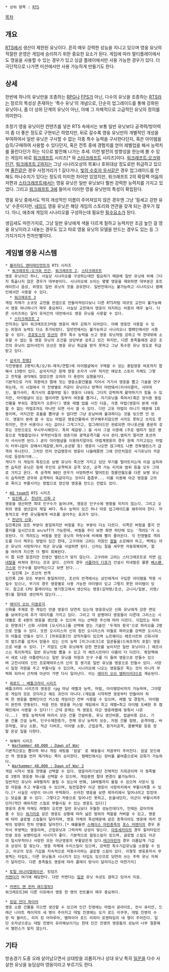  * 상위 항목 : [[RTS]]

[[목차]]

== 개요 ==

[[RTS]]에서 생산이 제한된 유닛이다. 흔히 매우 강력한 성능을 지니고 있으며 영웅 유닛의 적절한 운영은 게임에 승리하기 위한 중요한 요소가 된다. 게임에 따라 멀티플레이에서도 영웅을 사용할 수 있는 경우가 있고 싱글 플레이에서만 사용 가능한 경우가 있다. 더 극단적으로 나가면 미션에서만 사용 가능하게 만들기도 한다.

== 상세 ==
한번에 하나의 유닛만을 조종하는 [[RPG]]나 [[FPS]]가 아닌, 다수의 유닛을 조종하는 [[RTS]]라는 장르의 특성상 존재하는 '특수 유닛'의 개념으로, 단순히 업그레이드를 통해 강화된 유닛이나, 좀 더 상위 단계의 유닛이 아닌, 아예 그 자체적으로 고급적인 유닛의 정의를 의미한다.

초창기 영웅 유닛이란 컨텐츠를 넣은 RTS 속에서는 보통 일반 유닛보다 공격력/방어력이 좀 더 좋은 정도로 구현되곤 하였지만, 뒤로 갈수록 영웅 유닛만의 개별적인 개성을 부여하여서 일반 유닛은 구사할 수 없는 각종 특수 능력을 구사한다던지, 혹은 아이템을 습득/구매하여 사용할 수 있다던지, 혹은 전투 중에 경험치를 얻어 레벨업을 해서 능력치를 올린다던가 하는 식으로 발전해 나가는 추세. 이런 발전의 방향성을 한눈에 볼 수 있는 게임이 바로 [[워크래프트]] 시리즈[* 와 [[스타크래프트]] 시리즈]이다. [[워크래프트:오크와 인간]], [[워크래프트 2]]까지는 그냥 시나리오상의 목표나 호위대상 정도로만 취급하고 있으며 [[줄진]]같은 경우 사정거리가 1 길다거나, [[빛의 수호자 우서]]같은 경우 업그레이드를 안 해도 마나수치가 있다는 정도의 미미한 차이만 있었지만, 워크래프트 2의 확장팩 어둠의 저편과 [[스타크래프트]]에서는 영웅 유닛은 일반 유닛보다 훨씬 강력한 능력치를 가지고 있었다. 그리고 [[워크래프트 3]]에 들어서 이러한 영웅 유닛만의 특성이 확립된다.

영웅 유닛 중에서도 딱히 개성적인 이름이 주어져있지 않은 경우엔 그냥 '힘세고 강한 유닛' 수준이지만, [[네임드]] 영웅 유닛은 해당 게임의 스토리와 연관을 갖게 되는 경우가 많다. 아니, 애초에 게임의 시나리오를 구성하는데 필요한 [[필수요소]]가 된다. 

생김새도 마찬가지로, 그냥 일반 유닛에게 색을 다르게 칠하고 능력치만 조금 높인 걸 영웅 유닛이라고 내놓는 경우도 있고 따로 영웅 유닛의 모델을 만드는 경우도 있는 등 그 가지가지가 천차만별이다.

== 게임별 영웅 시스템 ==

 * [[블리자드 엔터테인먼트]]의 RTS 시리즈
  * [[워크래프트:오크와 인간]], [[워크래프트 2]], [[스타크래프트]]
 영웅 유닛이긴 하나, 사실상 시나리오를 구성하는데만 필요하기 때문에 일반 유닛에 비해 그다지 특출나지 않은 경우가 대부분이다. 시나리오에 쓰이는 몇몇 영웅을 제외하면 대부분은 포트레이트나 음성, 외형도 일반 유닛의 것을 공유한다. 일반전에서는 불가능하고 시나리오나 캠페인에서만 사용할 수 있다.
   * [[워크래프트 3]]
 게임 자체가 소규모 교전을 컨셉으로 만들어져있다보니 다른 RTS처럼 대규모 교전이 불가능해서 영웅 하나하나가 매우 중요하다. 사실상 교전에서 영웅이 차지하는 비중이 매우 높다. 다른 시리즈와는 달리 유저간의 대전에서도 영웅 유닛을 사용할 수 있다.
   * [[스타크래프트 2]]
 전작과는 달리 워크래프트3처럼 영웅이 매우 강화가 되어있다. 아예 영웅만 사용할 수 있는 외형과 능력도 다소 추가되었다. 일반전에서는 불가능하고 시나리오나 캠페인에서만 사용할 수 있다. [[프로토스]]의 [[모선]]의 경우 특수 능력을 쓰고 영웅 유닛처럼 강하고 딱 한대밖에 소유할 수 없는 등 영웅 유닛의 조건을 상당부분 갖추고 있긴 하지만, 다른 종족들에겐 같은 조건의 유닛이 없어서인지 모선은 영웅 유닛 취급을 받지 못하고 그냥 특수한 유닛 정도로 취급받고 있다.

 * [[삼국지 천명2]]
 각진영별로 2명씩(촉/오/위-제국/연합)에 아이템샾에서 구매할 수 있는 중립영웅 여포까지 합해서 13명이 있다. 삼국지치곤 원채 영웅 숫자가 너무 적지만 애당초 스토리 자체도 그렇고 전작을 생각해도 많았으면 오히려 더 혼란이 심했을거다. 
 기본적으로 거의 최종테크 쯤에 짓는 영웅소환건물을 지어서 거기서 영웅을 뽑고 기술을 연구하는데, 이 시점에서 각 진영별로 카운터 유닛이나 방책이 마련돼서(리사이클러, 사마귀신, 불가사리, 흑기사의 흡혈마법 등) 영웅이 나와도 그다지 강력하게 활약하기가 힘들 수 있지만, 아이템샾이 있는 맵이라면 일부러 여포를 뽑거나, 자기유닛을 죽여서(혹은 장식용 중립건물을 부숴도 경험치가 오른다!) 영웅 레벨 업을 시킨 다음, 각종 마법(영웅이 본래 사용할 수 없는 마법조차도 마나만 되면 사서 쓸 수 있다. 다만 고유 마법이 아니기 때문에 1회용이며, 어지간한 효율을 뽑아낼 수 없다면 그냥 돈낭비에 불과하다는 것을 잊으면 안 된다. 영웅이 본래 쓸 수 있는 마법은 영웅건물에서 연구해주지않으면 사지도 못하고 쓰지도 못하지만, 연구 비용이나 사는 값이나 그게그거고, 업그레이드만 완료되면 마나포션을 충분히 갖추는 것만으로도 무시무시해진다. 특히 제갈량.) 을 사서 그걸 이용해 (주로 엠피가 많은 영웅으로 적혈흡입이나 무적반사등의 생존기와 광역공격기를 사서 쓴다.엠피가 딸리면 포션까지 사서쓰면 된다.) 굳이 아이템샾을 이용하지않아도 마법계영웅의 경우 원래 가지고있는 마법이 터무니없이 강해서(제갈량,좌자,손상향 등) 영웅이 나오면 않그래도 나쁜 전투밸런스가 급격히 무너진다. 그치만 먼저 언급했듯이 영웅이 나올때쯤엔 그에 만만치않은 사기유닛이 카운터로 등장하기에...
 게다가 이 게임의 특징으로 보병 유닛이 죽으면 가지고 있던 무기를 떨어트리는데 이걸 습득하면 습득한 유닛은 원래 주인의 공격력과 공격 모션, 공격 가능 리치와 범위 등을 모두 그대로 가지고 온다. 즉 공격력 90인 관우가 사망하면서 떨어트린 청룡언월도를 다른 보병 유닛이 습득하면 관우와 공격력이 똑같아지는 것이다 흠좀무... 이를 이용해 아군 영웅을 고의로 죽이고 부활시키는 방법으로 양산형 영웅을 만드는 전법도 있다.

 * [[HQ team]]의 RTS 시리즈
  * [[임진록 2]], [[천년의 신화 2]]
 영웅을 생산하면 최대 인구수가 늘어나며, 영웅은 인구수에 영향을 미치지 않는다. 그리고 오히려 영웅 생산값이 제일 싸다. 특수 능력이 있긴 하나 따로 업그레이드를 해주어야 한다. 자동적으로 주변 유닛들에게 버프를 걸어주는 효과가 있다.
  * [[천년의 신화]],
 임진록2와 모든 부분이 동일하지만 버핑을 주는 부분이 다소 다르다. 이쪽은 버핑을 줄지 안줄지를 실시간으로 on/off가 가능한데, 버필을 주다 보면 화면 하단에 있는 '격려도'가 소모된다. 이 격려도는 버핑을 받은 유닛의 머릿수에 비례해 빨리 줄어든다. 각 진영별로 격려도를 다시 채우는 방법이 있긴 한데, 고구려와 고려는 자원인 [[쌀]]을 소모해야 하고, 백제는 아군 유닛이 사망하거나 적군 유닛을 사살하면 된다. 신라는 절을 세우면 자동회복되며, 절을 여러개 지으면 더 빨리 회복된다.
 이 쯤 되면 알겠지만 진영간 밸런스가 맞지 않는다. 고구려와 고려는 스타크래프트로 치면 [[미네랄]]을 바쳐야 한다는 것과 같다. 신라의 경우 [[서플라이 디포]]가 건설시 미네랄은 물론 [[베스펜 가스]]와 인구수를 잡아먹는다고 보면 된다...
  * 임진록 2+ 조선의 반격
 임진록 2와 모든 부분이 동일하지만, 조선의 반격에서는 상인에게서 구입한 아이템을 착용 시킬수 있으나, 무기의 경우 영웅별로 사용 가능한 아이템이 있고 그렇지 못한 아이템이 있다. 참고로 CPU 플레이어는 병기창고에서 생산되는 영웅(김덕령/조선, 고니시/일본, 이령/명)을 절대로 생산하지 않는다...

 * [[에이지 오브 미쏠로지]]
 신화를 주제로 한 게임인 만큼 영웅이 당연히 있는데 영웅유닛은 신화 유닛에게 강한 면모를 보여주는데 추가 데미지를 가지고 있다. 그리고 각 문명마다 영웅들이 다른데 그리스는 시대별로 총 4명의 영웅을 생산할 수 있으며 이는 선택한 주신에 따라 다르다. 이집트는 파라오 한명과[* 신화 시대에 [오시리스]를 선택해 얻는 기술인 '두개의 왕국'으로 파라오를 2명으로 만들 수 있다. 또한 오시리스의 신의 힘인 오시리스의 아들로 파라오를 강력한 오시리스의 아들로 만들수 있다.] [하위호환]인 성직자들이 있으며 노르웨이는 헤르시르와 신화시대의 발드르를 섬겨서 얻을수 있는 신의 능력 [라그나로크]로 일꾼들을(드워프까지 포함) 영웅으로 바꿀 수 있다. [* 자알도 신화 유닛에게 강한 면모를 보이지만 일반 유닛이다.] 헤르시스는 특이하게도 일반 유닛처럼 뽑을 수 있고 각 헤르시르마다 이름이 다 다르다. 확장팩에서 새로 나온 아틀란티스는 일반 유닛을 자원과 인구 수를 더 들여 영웅으로 만들수 있으며 고전시대의 신인 프로메테우스의 신의 힘 용기로 일반 유닛을 영웅으로 만들수 있다. 사망시 일정 자원을 주고 부활시킬 수 있으며, 시나리오에 나오는 영웅들은 죽는 것이 아니라 무력화 되어서 근처에 아군이 가면 다시 일어난다. 이는 [[에이지 오브 엠파이어3]]으로 계승된다.

 * [[워로드 : 배틀크라이 시리즈]]
 배틀크라이 시리즈의 영웅은 rpg 마냥 레벨과 능력, 마법, 아이템장비까지 가능하며, 그야말로 게임의 모든 것이라고 해도 과언이 아니다.(게임을 시작하면 영웅부터 만들어야 하며 한 영웅을 캠페인이건 커스텀 게임이건 전부 사용할 수 있으며, 레벨 및 경험치, 아이템이 완전히 연동된다. 처음 만든 영웅을 커스텀 게임에서 최고 레벨+최고 아이템 도배한 후 캠페인에서 사용할 수 있다!!! 근데 문제는 적 영웅도 아군 영웅레벨에 맞춰서 나온다...)  영웅 능력치에 따라서 모든 건물 건설비용, 유닛 생산비용, 업글비용 감소, 기본 건물 건설 능력, 인구수제한증가, 전체 유닛 능력치 상승, 자원 건물 점령, 공격마법, 버프마법, 유닛 소환, 적군 디버프, 아이템 소환, 근접공격, 원거리공격, 몸빵역할 등등 정말 온갖 일을 다한다.

 * 워해머 시리즈
  * [[Warhammer 40,000 : Dawn of War]]
 기본적으로는 뽑아햐 하나 게임 세팅을 '암살' 로 해놓을시 처음부터 주어진다. 암살 모드에선 적 영웅을 먼저 제거하는 쪽이 승리한다. 켐페인에서는 장비를 붙여줌으로써 강화가 가능하다.
  * [[Warhammer 40,000 : Dawn of War 2]]
 게임 시작시 영웅 한명을 선택할 수 있다. 영웅이라기보단 전체적인 지휘관이며 각 종족별로 3명의 영웅중 하나를 선택할 수 있으며, 게임중엔 절대 변경이 불가능하다.
 일반적인 유닛이 4레벨까지 올릴 수 있는데 반해, 10레벨까지 올릴 수 있으며 사망시 일정 자원을 주고 부활시킬 수 있으며, 팀전일경우 아군 영웅이 사망위치에서 부활시켜줄 수 있다.[* 사실은 사망이 아니라 무력화다. 쓰러진 영웅을 보면 제자리에서 일어나려고 낑낑대는 모습을 볼 수 있다. 그렇다고 자동으로 일어나진 못하고, 돈을내던지, 아군이 부활시켜주던지(약간 예외지만 스킬로 부활시킬 수 있는 영웅도 있다)]
 영웅의 존재 자체도 레벨이 오르면 일반 유닛보다 우월한 성능인데다가, 언제든 갈아끼워줄 수 있는 [[워기어]]로 같은 영웅도 상황에 따라 넓은 범위의 역할을 커버할 수 있고, 영웅에 따라 글로벌 스킬들이 달라지며, 영웅 자체의 특성때문에 같은 종족이어도 영웅에 따라 전략의 방향이 천차 만별로 달라진다.[* 예를들면 [[스페이스 마린]]종족의 [[포스 커맨더]]의 경우 혼자서 무쌍찍는 영웅이며, 근접유닛과 그럭저럭 상성이 맞는다. [[아포세카리]]의 경우 힐러타입인만큼 모든 보병타입과 시너지가 좋다. 기본적으로 힐링스킬이 있으며, 글로벌 스킬도 아군의 일시무적이나 사망한 모든 아군영웅의 부활같은게 있다.[[테크마린]]의 경우 이름답게 기갑과 상성이 잘 맞는다. 영웅 자체에 수리스킬이 있으며, 강력한 특수기갑유닛을 소환할 수 있고, 아군의 모든 기갑을 지속적으로 자동수리하는 글로벌 스킬이 있다. 이렇듯 영웅혼자서 무쌍찍는 타입도, 다른 유닛들과 시너지가 있는 타입도 있으므로 당연히 쓰는 주력 유닛 자체가 달라진다. 다른 종족들도 영웅에 따라 플레이 방식이 달라지는건 마찬가지]

 * [[토탈 어나이얼레이션]], 킹덤즈
 [[커맨더]]가 여기에 해당한다. 다만 커맨더는 [[일꾼]] 유닛 속성도 겸하고 있어서 미묘.

 * [[커맨드 앤 컨커 레드얼럿3]]
 워크래프트3와 다른 이유에서 영웅 한 명의 컨트롤이 매우 중요하다.

 * [[킹덤 언더 파이어]] 
 영웅 소환 건물을 지으면 생산할 수 있으며 인간 진영에는 마법사 문라이트, 전사 큐리안, 드래곤 나이트 케이저의 세 명이 주어지고 데빌 진영에는 오거 로드 리쿠쿠, 데빌 진영의 수장 릭 블러드, 리치 킹 아마루아, 뱀파이어 로드 리히터 로젠하임의 네 명이 주어진다. 일단 숫자상으로는 데빌 진영이 유리해보이기는 한데 인간 진영의 영웅들의 성능어 너무 절륜해서 밸런스가 맞지 않는다.

== 기타 ==
방송경기 도중 오래 살아남으면서 상대방을 괴롭히거나 상대 유닛 특히 [[일꾼]]을 다수 사살한 유닛을 농담삼아 영웅이라고 부르기도 한다. 

